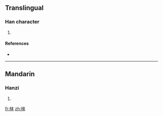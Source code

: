 {{also|棶}}
==Translingual==

===Han character===
{{Han char|rn=75|rad=木|as=07|sn=11|four=|canj=木木廿 (DDT)}}

# {{defn|Han|sort=木07}}

====References====
* {{Han ref|kx=0531.131|hdz=21212.061|uh=68BE|ud=26814}}

----

==Mandarin==

===Hanzi===
{{cmn-hanzi|tra=棶|pin=[[lái]] ([[lai2]])|wg=lai<sup>2</sup>}}

# {{defn|Mandarin}}

[[fr:梾]]
[[zh:梾]]